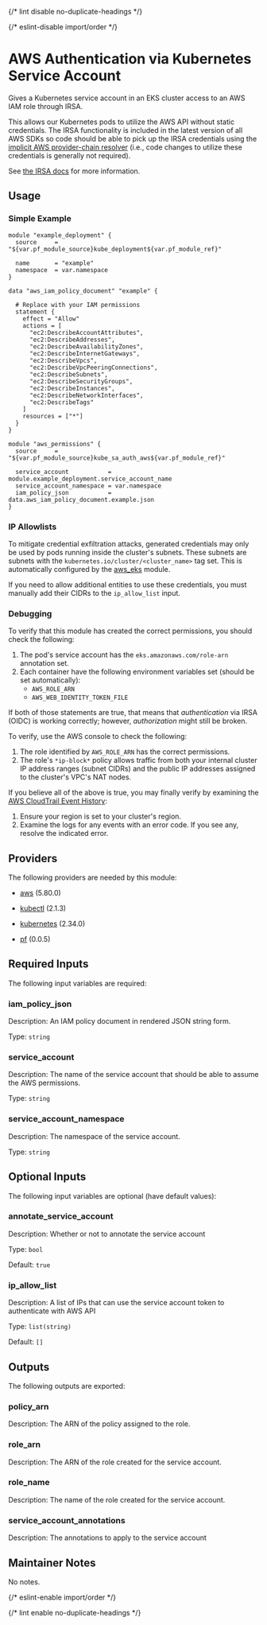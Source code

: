 
{/* lint disable no-duplicate-headings */}

{/* eslint-disable import/order */}
<ModuleHeader name="kube_sa_auth_aws" sourceHref="https://github.com/Panfactum/stack/tree/__PANFACTUM_VERSION_MAIN__/packages/infrastructure/kube_sa_auth_aws" status="stable" type="submodule"/>

# AWS Authentication via Kubernetes Service Account

Gives a Kubernetes service account in an EKS cluster access to an AWS IAM role through IRSA.

This allows our Kubernetes pods to utilize the AWS API without static credentials. The IRSA functionality
is included in the latest version of all AWS SDKs so code should be able to pick up the IRSA credentials
using the [implicit AWS provider-chain resolver](https://docs.aws.amazon.com/sdkref/latest/guide/standardized-credentials.html) (i.e., code changes to utilize these credentials is generally not required).

See [the IRSA docs](https://docs.aws.amazon.com/eks/latest/userguide/iam-roles-for-service-accounts.html) for more information.

## Usage

### Simple Example

```hcl
module "example_deployment" {
  source     = "${var.pf_module_source}kube_deployment${var.pf_module_ref}"

  name       = "example"
  namespace  = var.namespace
}

data "aws_iam_policy_document" "example" {

  # Replace with your IAM permissions
  statement {
    effect = "Allow"
    actions = [
      "ec2:DescribeAccountAttributes",
      "ec2:DescribeAddresses",
      "ec2:DescribeAvailabilityZones",
      "ec2:DescribeInternetGateways",
      "ec2:DescribeVpcs",
      "ec2:DescribeVpcPeeringConnections",
      "ec2:DescribeSubnets",
      "ec2:DescribeSecurityGroups",
      "ec2:DescribeInstances",
      "ec2:DescribeNetworkInterfaces",
      "ec2:DescribeTags"
    ]
    resources = ["*"]
  }
}

module "aws_permissions" {
  source     = "${var.pf_module_source}kube_sa_auth_aws${var.pf_module_ref}"
   
  service_account           = module.example_deployment.service_account_name
  service_account_namespace = var.namespace
  iam_policy_json           = data.aws_iam_policy_document.example.json
}
```

### IP Allowlists

To mitigate credential exfiltration attacks,
generated credentials may only be used by pods running inside the cluster's subnets. These
subnets are subnets with the `kubernetes.io/cluster/<cluster_name>` tag set. This is automatically
configured by the [aws\_eks](/docs/main/reference/infrastructure-modules/submodule/aws/aws\_eks) module.

If you need to allow additional entities to use these credentials, you must manually
add their CIDRs to the `ip_allow_list` input.

### Debugging

To verify that this module has created the correct permissions, you should check
the following:

1. The pod's service account has the `eks.amazonaws.com/role-arn` annotation set.
2. Each container have the following environment variables set (should be set automatically):
    - `AWS_ROLE_ARN`
    - `AWS_WEB_IDENTITY_TOKEN_FILE`

If both of those statements are true, that means that *authentication* via IRSA (OIDC) is working
correctly; however, *authorization* might still be broken.

To verify, use the AWS console to check the following:
1. The role identified by `AWS_ROLE_ARN` has the correct permissions.
2. The role's `*ip-block*` policy allows traffic from both your internal cluster IP address
ranges (subnet CIDRs) and the public IP addresses assigned to the cluster's VPC's NAT nodes.

If you believe all of the above is true, you may finally verify by examining the [AWS CloudTrail
Event History](https://docs.aws.amazon.com/awscloudtrail/latest/userguide/view-cloudtrail-events.html):

1. Ensure your region is set to your cluster's region.
2. Examine the logs for any events with an error code. If you see any, resolve the indicated error.

## Providers

The following providers are needed by this module:

- [aws](https://registry.terraform.io/providers/hashicorp/aws/5.80.0/docs) (5.80.0)

- [kubectl](https://registry.terraform.io/providers/alekc/kubectl/2.1.3/docs) (2.1.3)

- [kubernetes](https://registry.terraform.io/providers/hashicorp/kubernetes/2.34.0/docs) (2.34.0)

- [pf](https://registry.terraform.io/providers/panfactum/pf/0.0.5/docs) (0.0.5)

## Required Inputs

The following input variables are required:

### iam\_policy\_json

Description: An IAM policy document in rendered JSON string form.

Type: `string`

### service\_account

Description: The name of the service account that should be able to assume the AWS permissions.

Type: `string`

### service\_account\_namespace

Description: The namespace of the service account.

Type: `string`

## Optional Inputs

The following input variables are optional (have default values):

### annotate\_service\_account

Description: Whether or not to annotate the service account

Type: `bool`

Default: `true`

### ip\_allow\_list

Description: A list of IPs that can use the service account token to authenticate with AWS API

Type: `list(string)`

Default: `[]`

## Outputs

The following outputs are exported:

### policy\_arn

Description: The ARN of the policy assigned to the role.

### role\_arn

Description: The ARN of the role created for the service account.

### role\_name

Description: The name of the role created for the service account.

### service\_account\_annotations

Description: The annotations to apply to the service account

## Maintainer Notes

No notes.

{/* eslint-enable import/order */}

{/* lint enable no-duplicate-headings */}
